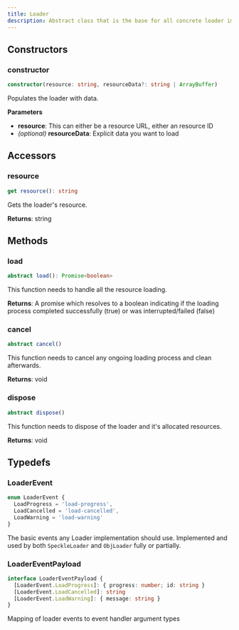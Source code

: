 ```yaml
---
title: Loader
description: Abstract class that is the base for all concrete loader implementations.
---
```



## Constructors

### constructor

```typescript
constructor(resource: string, resourceData?: string | ArrayBuffer)
```

Populates the loader with data.

**Parameters**

- **resource**: This can either be a resource URL, either an resource ID
- _(optional)_ **resourceData**: Explicit data you want to load

## Accessors

### resource

```typescript
get resource(): string
```

Gets the loader's resource.

**Returns**: string

## Methods

### load

```typescript
abstract load(): Promise<boolean>
```

This function needs to handle all the resource loading.

**Returns**: A promise which resolves to a boolean indicating if the loading process completed successfully (true) or was interrupted/failed (false)

### cancel

```typescript
abstract cancel()
```

This function needs to cancel any ongoing loading process and clean afterwards.

**Returns**: void

### dispose

```typescript
abstract dispose()
```

This function needs to dispose of the loader and it's allocated resources.

**Returns**: void

## Typedefs

### LoaderEvent

```typescript
enum LoaderEvent {
  LoadProgress = 'load-progress',
  LoadCancelled = 'load-cancelled',
  LoadWarning = 'load-warning'
}
```
The basic events any Loader implementation should use. Implemented and used by both `SpeckleLoader` and `ObjLoader` fully or partially.

### LoaderEventPayload

```typescript
interface LoaderEventPayload {
  [LoaderEvent.LoadProgress]: { progress: number; id: string }
  [LoaderEvent.LoadCancelled]: string
  [LoaderEvent.LoadWarning]: { message: string }
}
```
Mapping of loader events to event handler argument types

